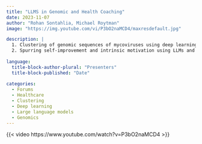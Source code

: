 ```yaml
---
title: "LLMS in Genomic and Health Coaching"
date: 2023-11-07
author: "Rohan Sontahlia, Michael Roytman"
image: "https://img.youtube.com/vi/P3bO2naMCD4/maxresdefault.jpg"

description: |
  1. Clustering of genomic sequences of mycoviruses using deep learning<br>
  2. Spurring self-improvement and intrinsic motivation using LLMs and reinforcement learning
  
language: 
  title-block-author-plural: "Presenters"
  title-block-published: "Date"
  
categories:
  - Forums
  - Healthcare
  - Clustering
  - Deep learning
  - Large language models
  - Genomics
---
```


{{< video https://www.youtube.com/watch?v=P3bO2naMCD4 >}}
